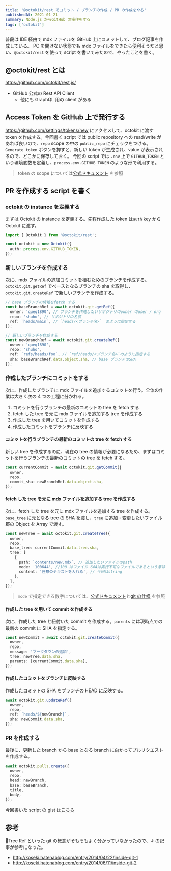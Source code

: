 ```yaml
---
title: '@octokit/rest でコミット / ブランチの作成 / PR の作成をやる'
publishedAt: 2021-01-21
summary: Node.js からGitHub の操作をする
tags: ['octokit']
---
```


普段は IDE 経由で mdx ファイルを GitHub 上にコミットして、ブログ記事を作成している。
PC を開けない状態でも mdx ファイルをできたら便利そうだと思い、`@octokit/rest` を使って script を書いてみたので、やったことを書く。

## @octokit/rest とは

https://github.com/octokit/rest.js/

- GitHub 公式の Rest API Client
  - 他にも GraphQL 用の client がある

## Access Token を GitHub 上で発行する

https://github.com/settings/tokens/new にアクセスして、octokit に渡す token を作成する。今回書く script では public repository への read/write があれば良いので、`repo` scope の中の `public_repo` にチェックをつける。
`Generate token` ボタンを押すと、新しい token が生成され、value が表示されるので、どこかに保存しておく。
今回の script では `.env` 上で `GITHUB_TOKEN` という環境変数を定義し、`process.env.GITHUB_TOKEN` のような形で利用する。

> token の scope については[公式ドキュメント](https://docs.github.com/en/developers/apps/scopes-for-oauth-apps) を参照

## PR を作成する script を書く

### octokit の instance を定義する

まずは Octokit の instance を定義する。先程作成した token は`auth` key から Octokit に渡す。

```typescript
import { Octokit } from '@octokit/rest';

const octokit = new Octokit({
  auth: process.env.GITHUB_TOKEN,
});
```

### 新しいブランチを作成する

次に、mdx ファイルの追加コミットを積むためのブランチを作成する。 `octokit.git.getRef` でベースとなるブランチの sha を取得し、 `octokit.git.createRef` で新しいブランチを作成する。

```typescript
// base ブランチの情報をfetch する
const baseBranchRef = await octokit.git.getRef({
  owner: 'queq1890', // ブランチを作成したいリポジトリのowner のuser / org
  repo: 'shuho', // リポジトリの名前
  ref: `heads/main`, // `heads/<ブランチ名>`　のように指定する
});

// 新しいブランチを作成する
const newBranchRef = await octokit.git.createRef({
  owner: 'queq1890',
  repo: 'shuho',
  ref: `refs/heads/foo`, // `ref/heads/<ブランチ名>`のように指定する
  sha: baseBranchRef.data.object.sha, // base ブランチのSHA
});
```

### 作成したブランチにコミットをする

次に、作成したブランチに mdx ファイルを追加するコミットを行う。全体の作業は大きく次の 4 つの工程に分かれる。

1. コミットを行うブランチの最新のコミットの tree を fetch する
2. fetch した tree を元に mdx ファイルを追加する tree を作成する
3. 作成した tree を用いてコミットを作成する
4. 作成したコミットをブランチに反映する

#### コミットを行うブランチの最新のコミットの tree を fetch する

新しい tree を作成するのに、現在の tree の情報が必要になるため、まずはコミットを行うブランチの最新のコミットの tree を fetch する。

```typescript
const currentCommit = await octokit.git.getCommit({
  owner,
  repo,
  commit_sha: newBranchRef.data.object.sha,
});
```

#### fetch した tree を元に mdx ファイルを追加する tree を作成する

次に、fetch した tree を元に mdx ファイルを追加する tree を作成する。`base_tree` に元となる tree の SHA を渡し、`tree` に追加・変更したいファイル郡の Object を Array で渡す。

```typescript
const newTree = await octokit.git.createTree({
  owner,
  repo,
  base_tree: currentCommit.data.tree.sha,
  tree: [
    {
      path: `contents/new.mdx`, // 追加したいファイルのpath
      mode: '100644', //100 はファイル 644は実行不可なファイルであるという意味
      content: '任意のテキストを入れる', // 今回はstring
    },
  ],
});
```

> `mode` で指定できる数字については、[公式ドキュメント](https://octokit.github.io/rest.js/v18#git-create-tree)と[git の仕様](https://github.com/git/git/blob/master/Documentation/technical/index-format.txt) を参照

#### 作成した tree を用いて commit を作成する

次に、作成した tree と紐付いた commit を作成する。`parents` には現時点での最新の commit に SHA を指定する。

```typescript
const newCommit = await octokit.git.createCommit({
  owner,
  repo,
  message: 'マークダウンの追加',
  tree: newTree.data.sha,
  parents: [currentCommit.data.sha],
});
```

#### 作成したコミットをブランチに反映する

作成したコミットの SHA をブランチの HEAD に反映する。

```typescript
await octokit.git.updateRef({
  owner,
  repo,
  ref: `heads/${newBranch}`,
  sha: newCommit.data.sha,
});
```

### PR を作成する

最後に、更新した branch から base となる branch に向かってプルリクエストを作成する。

```typescript
await octokit.pulls.create({
  owner,
  repo,
  head: newBranch,
  base: baseBranch,
  title,
  body,
});
```

今回書いた script の gist は[こちら](https://gist.github.com/queq1890/aea5f48e4954439ba17c23009eb10104)

## 参考

Tree Ref といった git の概念がそもそもよく分かっていなかったので、↓ の記事が参考になった。

- http://koseki.hatenablog.com/entry/2014/04/22/inside-git-1
- http://koseki.hatenablog.com/entry/2014/06/11/inside-git-2
